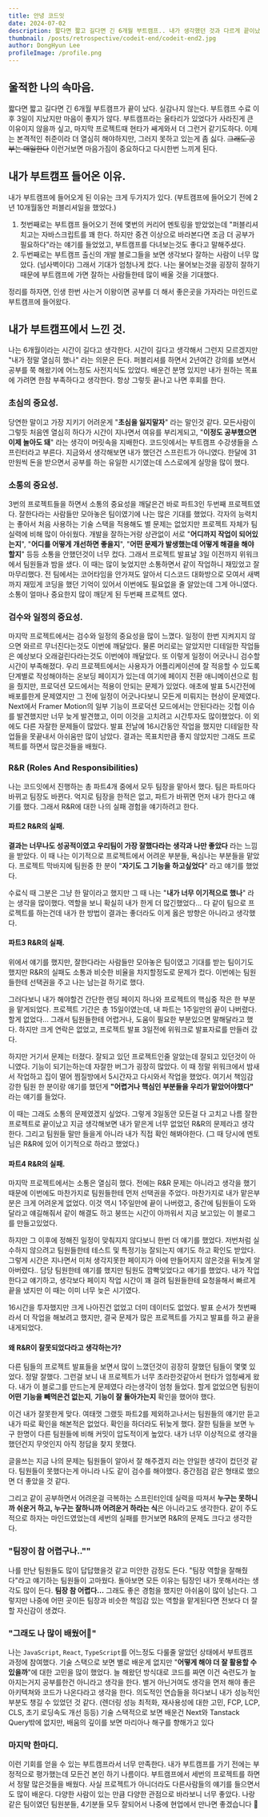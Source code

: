 ```yaml
---
title: 안녕 코드잇
date: 2024-07-02
description: 짧다면 짧고 길다면 긴 6개월 부트캠프.. 내가 생각했던 것과 다르게 끝이났고 실감이 나지 않는다. "안녕 코드잇"
thumbnail: /posts/retrospective/codeit-end/codeit-end2.jpg
author: DongHyun Lee
profileImage: /profile.png
---
```


## 울적한 나의 속마음.

짧다면 짧고 길다면 긴 6개월 부트캠프가 끝이 났다. 실감나지 않는다. 부트캠프 수료 이후 3일이 지났지만 마음이 좋지가 않다. 부트캠프라는 울타리가 있었다가 사라진게 큰 이유이지 않을까 싶고, 마지막 프로젝트때 현타가 쌔게와서 더 그런거 같기도하다. 이제는 본격적인 취준이라 더 열심히 해야하지만, 그러지 못하고 있는게 좀 싫다. ~~그래도 공부는 매일한다~~ 이런거보면 마음가짐이 중요하다고 다시한번 느끼게 된다.

## 내가 부트캠프 들어온 이유.

내가 부트캠프에 들어오게 된 이유는 크게 두가지가 있다. (부트캠프에 들어오기 전에 2년 10개월동안 퍼블리셔일을 했었다.)

1. 첫번째로는 부트캠프 들어오기 전에 몇번의 커리어 멘토링을 받았었는데 "퍼블리셔 치고는 자바스크립트를 꽤 한다. 하지만 중견 이상으로 바라본다면 조금 더 공부가 필요하다"라는 얘기를 들었었고, 부트캠프를 다녀보는것도 좋다고 말해주셨다.
2. 두번째로는 부트캠프 출신의 개발 블로그들을 보면 생각보다 잘하는 사람이 너무 많았다. (넘사벽이다) 그래서 기대가 엄청나게 컸다. 나는 물어보는것을 굉장히 잘하기 때문에 부트캠프에 가면 잘하는 사람들한테 많이 배울 것을 기대했다.

정리를 하자면, 인생 한번 사는거 이왕이면 공부를 더 해서 좋은곳을 가자라는 마인드로 부트캠프에 들어왔다.

## 내가 부트캠프에서 느낀 것.

나는 6개월이라는 시간이 길다고 생각한다. 시간이 길다고 생각해서 그런지 모르겠지만 "내가 정말 열심히 했나" 라는 의문은 든다. 퍼블리셔를 하면서 2년여간 강의를 보면서 공부를 쭉 해왔기에 어느정도 사전지식도 있었다. 배운건 분명 있지만 내가 원하는 목표에 가려면 한참 부족하다고 생각한다. 항상 그렇듯 끝나고 나면 후회를 한다.

### 초심의 중요성.

당연한 말이고 가장 지키기 어려운게 "**초심을 잃지말자**" 라는 말인것 같다. 모든사람이 그렇듯 처음엔 열심히 하다가 시간이 지나면서 여유를 부리게되고, "**이정도 공부했으면 이제 놀아도 돼**" 라는 생각이 머릿속을 지배한다. 코드잇에서는 부트캠프 수강생들을 스프린터라고 부른다. 지금와서 생각해보면 내가 했던건 스프린트가 아니였다. 한달에 31만원씩 돈을 받으면서 공부를 하는 유일한 시기였는데 스스로에게 실망을 많이 했다.

### 소통의 중요성.

3번의 프로젝트들을 하면서 소통의 중요성을 깨달은건 바로 파트3인 두번째 프로젝트였다. 잘한다라는 사람들만 모아놓은 팀이였기에 나는 많은 기대를 했었다. 각자의 능력치는 좋아서 처음 사용하는 기술 스택을 적용해도 별 문제는 없었지만 프로젝트 자체가 팀 실력에 비해 많이 아쉬웠다. 개발을 잘하는거랑 상관없이 서로 "**어디까지 작업이 되어있는지**", "**어디를 어떻게 개선하면 좋을지**", "**어떤 문제가 발생했는데 어떻게 해결을 해야할지**" 등등 소통을 안했던것이 너무 컸다. 그래서 프로젝트 발표날 3일 이전까지 위워크에서 팀원들과 밤을 샜다. 이 때는 많이 늦었지만 소통하면서 같이 작업하니 재밌었고 잘 마무리했다. 전 팀에서는 코어타임을 안가져도 알아서 디스코드 대화방으로 모여서 새벽까지 재밌게 코딩을 했던 기억이 있어서 이번에도 필요없을 줄 알았는데 그게 아니였다. 소통이 얼마나 중요한지 많이 깨닫게 된 두번째 프로젝트 였다.

### 검수와 일정의 중요성.

마지막 프로젝트에서는 검수와 일정의 중요성을 많이 느꼈다. 일정이 한번 지켜지지 않으면 와르르 무너진다는것도 이번에 깨달았다. 물론 머리로는 알았지만 디테일한 작업들은 예상보다 오래걸린다라는것도 이번에야 깨달았다. 또 이렇게 일정이 어긋나니 검수할 시간이 부족해졌다. 우리 프로젝트에서는 사용자가 어플리케이션에 잘 적응할 수 있도록 단계별로 작성해야하는 온보딩 페이지가 있는데 여기에 페이지 전환 애니메이션으로 힘을 줬지만, 프로덕션 모드에서는 적용이 안되는 문제가 있었다.
애초에 발표 5시간전에 배포를한게 문제였지만 그 전에 일정이 어긋나다보니 모든게 미뤄지는 현상이 문제였다. Next에서 Framer Motion의 일부 기능이 프로덕션 모드에서는 안된다라는 깃헙 이슈를 발견했지만 너무 늦게 발견했고, 이미 이것을 고치려고 시간투자도 많이했었다. 이 외에도 다른 자잘한 문제들이 많았다. 발표 전날에 16시간동안 작업을 했지만 디테일한 작업들을 못끝내서 아쉬움만 많이 남았다. 결과는 목표치만큼 좋지 않았지만 그래도 프로젝트를 하면서 많은것들을 배웠다.

### R&R (Roles And Responsibilities)

나는 코드잇에서 진행하는 총 파트4개 중에서 모두 팀장을 맡아서 했다. 팀은 파트마다 바뀌고 팀장도 바뀐다. 억지로 팀장을 한적은 없고, 파트가 바뀌면 먼저 내가 한다고 얘기를 했다. 그래서 R&R에 대한 나의 실패 경험을 얘기하려고 한다.

#### 파트2 R&R의 실패.

**결과는 너무나도 성공적이였고 우리팀이 가장 잘했다라는 생각과 나만 좋았다** 라는 느낌을 받았다. 이 때 나는 이기적으로 프로젝트에서 어려운 부분들, 욕심나는 부분들을 맡았다. 프로젝트 막바지에 팀원중 한 분이 "**자기도 그 기능을 하고싶었다**" 라고 얘기를 했었다.

수료식 때 그분은 그냥 한 말이라고 했지만 그 때 나는 "**내가 너무 이기적으로 했나**" 라는 생각을 많이했다. 역할을 보니 확실히 내가 한게 더 많긴했었다... 다 같이 팀으로 프로젝트를 하는건데 내가 한 방법이 결과는 좋더라도 이게 옳은 방향은 아니라고 생각했다.

#### 파트3 R&R의 실패.

위에서 얘기를 했지만, 잘한다라는 사람들만 모아놓은 팀이였고 기대를 받는 팀이기도 했지만 R&R의 실패도 소통과 비슷한 비율을 차지할정도로 문제가 컸다. 이번에는 팀원들한테 선택권을 주고 나는 남는걸 하기로 했다.

그러다보니 내가 해야할건 간단한 랜딩 페이지 하나와 프로젝트의 핵심중 작은 한 부분을 맡게되었다. 프로젝트 기간은 총 15일이였는데, 내 파트는 1주일만의 끝이 나버렸다. 할게 없었다... 그래서 팀원들한테 어렵거나, 도움이 필요한 부분있으면 말해달라고 했다. 하지만 크게 연락은 없었고, 프로젝트 발표 3일전에 위워크로 발표자료를 만들러 갔다.

하지만 거기서 문제는 터졌다. 잘되고 있던 프로젝트인줄 알았는데 잘되고 있던것이 아니였다. 기능이 되기는하는데 자잘한 버그가 굉장히 많았다. 이 때 정말 위워크에서 밤새서 작업하고 집이 멀어 찜질방에서 5시간자고 다시와서 작업을 했었다. 여기서 책임감 강한 팀원 한 분이랑 얘기를 했던게 **"어렵거나 핵심인 부분들을 우리가 맡았어야했다"** 라는 얘기를 들었다.

이 때는 그래도 소통의 문제였겠지 싶었다. 그렇게 3일동안 모든걸 다 고치고 나름 잘한 프로젝트로 끝이났고 지금 생각해보면 내가 맡은게 너무 없었던 R&R의 문제라고 생각한다. 그리고 팀원들 말만 들을게 아니라 내가 직접 확인 해봐야한다. (그 때 당시에 멘토님은 R&R에 있어 이기적으로 하라고 했었다.)

#### 파트4 R&R의 실패.

마지막 프로젝트에서는 소통은 열심히 했다. 전에는 R&R 문제는 아니라고 생각을 했기 때문에 이번에도 마찬가지로 팀원들한테 먼저 선택권을 주었다. 마찬가지로 내가 맡은부분은 크게 어려운게 없었다. 이것 역시 1주일만에 끝이 나버렸고, 중간에 팀원들이 도와달라고 얘길해줘서 같이 해결도 하고 붕뜨는 시간이 아까워서 지금 보고있는 이 블로그를 만들고있었다.

하지만 그 이후에 정해진 일정이 맞춰지지 않다보니 한번 더 얘기를 했었다. 저번처럼 실수하지 않으려고 팀원들한테 테스트 및 특정기능 잘되는지 얘기도 하고 확인도 받았다. 그렇게 시간은 지나면서 미처 생각지못한 페이지가 아에 만들어지지 않은것을 뒤늦게 알아버렸다.. 담당 팀원한테 얘기를 했지만 팀원도 깜빡잊었다고 얘기를 했었다. 내가 작업한다고 얘기하고, 생각보다 페이지 작업 시간이 꽤 걸려 팀원들한테 요청을해서 빠르게 끝을 냈지만 이 때는 이미 너무 늦은 시기였다.

16시간을 투자했지만 크게 나아진건 없었고 더미 데이터도 없었다. 발표 순서가 첫번째라서 더 작업을 해보려고 했지만, 결국 문제가 많은 프로젝트를 가지고 발표를 하고 끝을 내게되었다.

#### 왜 R&R이 잘못되었다라고 생각하는가?

다른 팀들의 프로젝트 발표들을 보면서 많이 느꼈던것이 굉장히 잘했던 팀들이 몇몇 있었다. 정말 잘했다. 그런걸 보니 내 프로젝트가 너무 초라한것같아서 현타가 엄청쌔게 왔다. 내가 이 블로그를 만드는게 문제였다 라는생각이 엄청 들었다. 할게 없었으면 팀원이 **어떤 기능을 빼먹은건 없는지**, **기능이 잘 돌아가는지** 확인을 했어야 했다.

이건 내가 잘못한게 맞다. 여태껏 그랬듯 파트2를 제외하고나서는 팀원들의 얘기만 듣고 내가 따로 확인을 해본적은 없었다. 확인을 하더라도 뒤늦게 했다. 잘한 팀들을 보면 누구 한명이 다른 팀원들에 비해 커밋이 압도적이게 높았다. 내가 너무 이상적으로 생각을 했던건지 무엇인지 아직 정답을 찾지 못했다.

글을쓰는 지금 나의 문제는 팀원들이 알아서 잘 해주겠지 라는 안일한 생각이 컸던것 같다. 팀원들이 못했다는게 아니라 나도 같이 검수를 해야했다. 중간점검 같은 형태로 했으면 더 좋았을 것 같다.

그리고 같이 공부하면서 어려운걸 극복하는 스프린터인데 실력을 따져서 **누구는 못하니까 쉬운거 하고, 누구는 잘하니까 어려운거 하라는 식**은 아니라고도 생각한다. 같이 주도적으로 하자는 마인드였었는데 세번의 실패를 한거보면 R&R의 문제도 크다고 생각한다.

### "팀장이 참 어렵구나..""

나를 만난 팀원들도 많이 답답했을것 같고 미안한 감정도 든다. "팀장 역할을 잘해줬다"라고 얘기하는 팀원들이 고마웠다. 돌아보면 모든 이유는 팀장인 내가 못해서라는 생각도 많이 든다. **팀장 참 어렵다...** 그래도 좋은 경험을 했지만 아쉬움이 많이 남는다. 그렇지만 나중에 어떤 곳이든 팀장과 비슷한 책임감 있는 역할을 맡게된다면 전보다 더 잘 할 자신감이 생겼다.

### "그래도 나 많이 배웠어🙂"

나는 `JavaScript`, `React`, `TypeScript`를 어느정도 다룰줄 알았던 상태에서 부트캠프 과정에 참여했다. 기술 스택으로 보면 별로 배운게 없지만 "**어떻게 해야 더 잘 활용할 수 있을까**"에 대한 고민을 많이 했었다. 늘 해왔던 방식대로 코드를 짜면 이건 숙련도가 높아지는거지 공부를한건 아니라고 생각을 한다. 별거 아닌거여도 생각을 먼저 해야 좋은 아키텍쳐와 코드가 나온다라고 생각을 한다. 의도적인 연습들을 하다보니 내가 성능적인 부분도 챙길 수 있었던 것 같다. (렌더링 성능 최적화, 재사용성에 대한 고민, FCP, LCP, CLS, 초기 로딩속도 개선 등등) 기술 스택적으로 보면 배운건 Next와 Tanstack Query밖에 없지만, 배움의 깊이를 보면 마리아나 해구를 향해가고 있다

### 마지막 한마디.

이런 기회를 얻을 수 있는 부트캠프라서 너무 만족한다. 내가 부트캠프를 가기 전에는 부정적으로 평가했는데 모든건 본인 하기 나름이다. 부트캠프에서 세번의 프로젝트를 하면서 정말 많은것들을 배웠다. 사실 프로젝트가 아니더라도 다른사람들의 얘기를 들으면서도 많이 배운다. 다양한 사람이 있는 만큼 다양한 관점으로 바라보니 너무 좋았다. 나랑 같은 팀이였던 팀원분들, 4기분들 모두 잘되어서 나중에 현업에서 만나면 좋겠습니다 🙂
